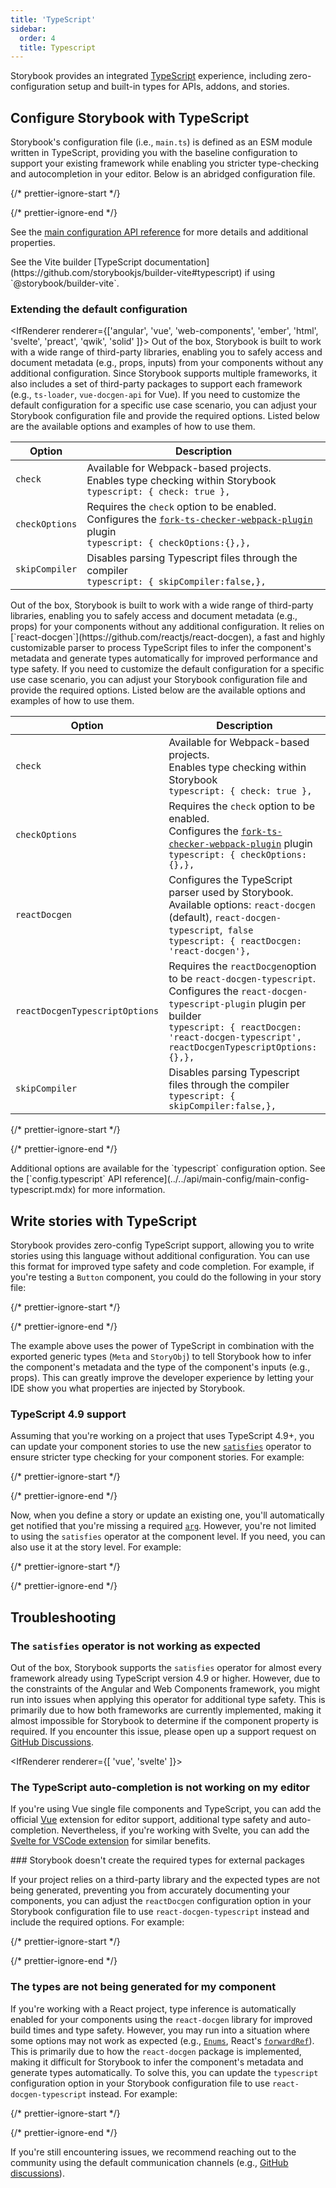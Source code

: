 ```yaml
---
title: 'TypeScript'
sidebar:
  order: 4
  title: Typescript
---
```


Storybook provides an integrated [TypeScript](https://www.typescriptlang.org/) experience, including zero-configuration setup and built-in types for APIs, addons, and stories.

## Configure Storybook with TypeScript

Storybook's configuration file (i.e., `main.ts`) is defined as an ESM module written in TypeScript, providing you with the baseline configuration to support your existing framework while enabling you stricter type-checking and autocompletion in your editor. Below is an abridged configuration file.

{/* prettier-ignore-start */}

<CodeSnippets path="main-config-typical.md" />

{/* prettier-ignore-end */}

See the [main configuration API reference](../../api/main-config/main-config.mdx) for more details and additional properties.

<Callout variant="info" icon="💡">
  See the Vite builder [TypeScript documentation](https://github.com/storybookjs/builder-vite#typescript) if using `@storybook/builder-vite`.
</Callout>

### Extending the default configuration

<IfRenderer renderer={['angular', 'vue', 'web-components', 'ember', 'html', 'svelte', 'preact', 'qwik', 'solid' ]}>
  Out of the box, Storybook is built to work with a wide range of third-party libraries, enabling you to safely access and document metadata (e.g., props, inputs) from your components without any additional configuration. Since Storybook supports multiple frameworks, it also includes a set of third-party packages to support each framework (e.g., `ts-loader`, `vue-docgen-api` for Vue). If you need to customize the default configuration for a specific use case scenario, you can adjust your Storybook configuration file and provide the required options. Listed below are the available options and examples of how to use them.

  | Option         | Description                                                                                                                                                                                                    |
  | -------------- | -------------------------------------------------------------------------------------------------------------------------------------------------------------------------------------------------------------- |
  | `check`        | Available for Webpack-based projects.<br />Enables type checking within Storybook<br />`typescript: { check: true },`                                                                                          |
  | `checkOptions` | Requires the `check` option to be enabled.<br />Configures the [`fork-ts-checker-webpack-plugin`](https://github.com/TypeStrong/fork-ts-checker-webpack-plugin) plugin<br />`typescript: { checkOptions:{},},` |
  | `skipCompiler` | Disables parsing Typescript files through the compiler<br />`typescript: { skipCompiler:false,},`                                                                                                              |
</IfRenderer>

<IfRenderer renderer="react">
  Out of the box, Storybook is built to work with a wide range of third-party libraries, enabling you to safely access and document metadata (e.g., props) for your components without any additional configuration. It relies on [`react-docgen`](https://github.com/reactjs/react-docgen), a fast and highly customizable parser to process TypeScript files to infer the component's metadata and generate types automatically for improved performance and type safety. If you need to customize the default configuration for a specific use case scenario, you can adjust your Storybook configuration file and provide the required options. Listed below are the available options and examples of how to use them.

  | Option                         | Description                                                                                                                                                                                                                                 |
  | ------------------------------ | ------------------------------------------------------------------------------------------------------------------------------------------------------------------------------------------------------------------------------------------- |
  | `check`                        | Available for Webpack-based projects.<br />Enables type checking within Storybook<br />`typescript: { check: true },`                                                                                                                       |
  | `checkOptions`                 | Requires the `check` option to be enabled.<br />Configures the [`fork-ts-checker-webpack-plugin`](https://github.com/TypeStrong/fork-ts-checker-webpack-plugin) plugin<br />`typescript: { checkOptions: {},},`                             |
  | `reactDocgen`                  | Configures the TypeScript parser used by Storybook.<br />Available options: `react-docgen` (default), `react-docgen-typescript`,` false`<br /> `typescript: { reactDocgen: 'react-docgen'},`                                                |
  | `reactDocgenTypescriptOptions` | Requires the `reactDocgen`option to be `react-docgen-typescript`.<br /> Configures the `react-docgen-typescript-plugin` plugin per builder<br />`typescript: { reactDocgen: 'react-docgen-typescript', reactDocgenTypescriptOptions: {},},` |
  | `skipCompiler`                 | Disables parsing Typescript files through the compiler<br />`typescript: { skipCompiler:false,},`                                                                                                                                           |
</IfRenderer>

{/* prettier-ignore-start */}

<CodeSnippets path="storybook-main-extend-ts-config.md" />

{/* prettier-ignore-end */}

<Callout>
  Additional options are available for the `typescript` configuration option. See the [`config.typescript` API reference](../../api/main-config/main-config-typescript.mdx) for more information.
</Callout>

## Write stories with TypeScript

Storybook provides zero-config TypeScript support, allowing you to write stories using this language without additional configuration. You can use this format for improved type safety and code completion. For example, if you're testing a `Button` component, you could do the following in your story file:

{/* prettier-ignore-start */}

<CodeSnippets path="button-story-baseline.md" />

{/* prettier-ignore-end */}

The example above uses the power of TypeScript in combination with the exported generic types (`Meta` and `StoryObj`) to tell Storybook how to infer the component's metadata and the type of the component's inputs (e.g., props). This can greatly improve the developer experience by letting your IDE show you what properties are injected by Storybook.

### TypeScript 4.9 support

Assuming that you're working on a project that uses TypeScript 4.9+, you can update your component stories to use the new [`satisfies`](https://www.typescriptlang.org/docs/handbook/release-notes/typescript-4-9.html) operator to ensure stricter type checking for your component stories. For example:

{/* prettier-ignore-start */}

<CodeSnippets path="button-story-baseline-with-satisfies.md" />

{/* prettier-ignore-end */}

Now, when you define a story or update an existing one, you'll automatically get notified that you're missing a required [`arg`](../../writing-stories/args.mdx). However, you're not limited to using the `satisfies` operator at the component level. If you need, you can also use it at the story level. For example:

{/* prettier-ignore-start */}

<CodeSnippets path="button-story-baseline-with-satisfies-story-level.md" />

{/* prettier-ignore-end */}

## Troubleshooting

### The `satisfies` operator is not working as expected

Out of the box, Storybook supports the `satisfies` operator for almost every framework already using TypeScript version 4.9 or higher. However, due to the constraints of the Angular and Web Components framework, you might run into issues when applying this operator for additional type safety. This is primarily due to how both frameworks are currently implemented, making it almost impossible for Storybook to determine if the component property is required. If you encounter this issue, please open up a support request on [GitHub Discussions](https://github.com/storybookjs/storybook/discussions/new?category=help).

<IfRenderer renderer={[ 'vue', 'svelte' ]}>
  ### The TypeScript auto-completion is not working on my editor

  If you're using Vue single file components and TypeScript, you can add the official [Vue](https://marketplace.visualstudio.com/items?itemName=Vue.volar) extension for editor support, additional type safety and auto-completion. Nevertheless, if you're working with Svelte, you can add the [Svelte for VSCode extension](https://marketplace.visualstudio.com/items?itemName=svelte.svelte-vscode) for similar benefits.
</IfRenderer>

<IfRenderer renderer="react">
  ### Storybook doesn't create the required types for external packages

  If your project relies on a third-party library and the expected types are not being generated, preventing you from accurately documenting your components, you can adjust the `reactDocgen` configuration option in your Storybook configuration file to use `react-docgen-typescript` instead and include the required options. For example:

  {/* prettier-ignore-start */}

  <CodeSnippets path="storybook-main-prop-filter.md" />

  {/* prettier-ignore-end */}

  ### The types are not being generated for my component

  If you're working with a React project, type inference is automatically enabled for your components using the `react-docgen` library for improved build times and type safety. However, you may run into a situation where some options may not work as expected (e.g., [`Enums`](https://www.typescriptlang.org/docs/handbook/enums.html), React's [`forwardRef`](https://react.dev/reference/react/forwardRef)). This is primarily due to how the `react-docgen` package is implemented, making it difficult for Storybook to infer the component's metadata and generate types automatically. To solve this, you can update the `typescript` configuration option in your Storybook configuration file to use `react-docgen-typescript` instead. For example:

  {/* prettier-ignore-start */}

  <CodeSnippets path="storybook-main-react-docgen-typescript.md" />

  {/* prettier-ignore-end */}

  If you're still encountering issues, we recommend reaching out to the community using the default communication channels (e.g., [GitHub discussions](https://github.com/storybookjs/storybook/discussions/new?category=help)).
</IfRenderer>
